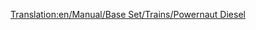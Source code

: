[[Translation:en/Manual/Base Set/Trains/Powernaut Diesel]]
{{en/Manual/Base Set/Trains/Trains|Image=[[File:en/Manual/Base Set/Trains/Powernautdiesel.png]]
|Cost=£23,437 ($46,874)
|Speed=152 kph (95 mph)
|Weight=120 t
|Power=2,000 hp (1,492 kW)
|Annual=£2,056 ($4,756)
|Designed=1977
|Lifespan=20 
|Capacity=N/A
|Description=The other diesel train in toyland, a step up from the Ploddyphut Diesel.
|Real-life=Fictional
}}